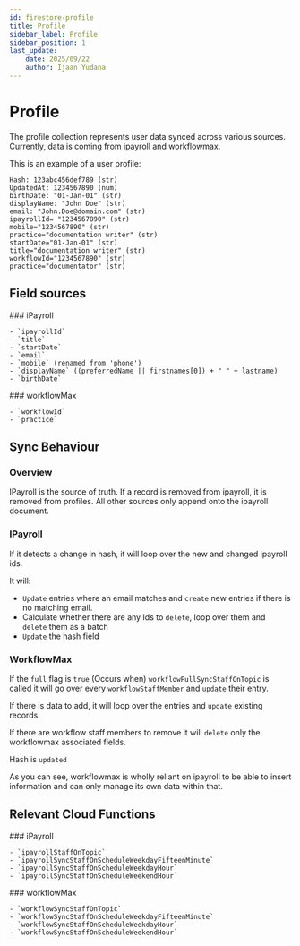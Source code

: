 ```yaml
---
id: firestore-profile
title: Profile
sidebar_label: Profile
sidebar_position: 1
last_update:
    date: 2025/09/22
    author: Ijaan Yudana
---
```


# Profile

The profile collection represents user data synced across various sources. Currently,
data is coming from ipayroll and workflowmax.

This is an example of a user profile:

```
Hash: 123abc456def789 (str)
UpdatedAt: 1234567890 (num)
birthDate: "01-Jan-01" (str)
displayName: "John Doe" (str)
email: "John.Doe@domain.com" (str)
ipayrollId= "1234567890" (str)
mobile="1234567890" (str)
practice="documentation writer" (str)
startDate="01-Jan-01" (str)
title="documentation writer" (str)
workflowId="1234567890" (str)
practice="documentator" (str)
```

## Field sources

<div style={{ display: 'grid', gridTemplateColumns: '1fr 1fr', gap: '2rem' }}>
  <div>
    ### iPayroll

    - `ipayrollId`
    - `title`
    - `startDate`
    - `email`
    - `mobile` (renamed from 'phone')
    - `displayName` ((preferredName || firstnames[0]) + " " + lastname)
    - `birthDate`
  </div>
  
  <div>
    ### workflowMax

    - `workflowId`
    - `practice`
  </div>
</div>

## Sync Behaviour

### Overview

IPayroll is the source of truth. If a record is removed from ipayroll, it is removed from profiles. 
All other sources only append onto the ipayroll document. 

### IPayroll

If it detects a change in hash, it will loop over the new and changed ipayroll ids.

It will: 
- `Update` entries where an email matches and `create` new entries if there is no matching email.
- Calculate whether there are any Ids to `delete`, loop over them and `delete` them as a batch
- `Update` the hash field

### WorkflowMax

If the `full` flag is `true` (Occurs when) `workflowFullSyncStaffOnTopic` is called it will go over every `workflowStaffMember` and `update` their entry.

If there is data to add, it will loop over the entries and `update` existing records.

If there are workflow staff members to remove it will `delete` only the workflowmax associated fields.

Hash is `updated`

As you can see, workflowmax is wholly reliant on ipayroll to be able to insert information and can only manage its own data within that.

## Relevant Cloud Functions

<div style={{ display: 'grid', gridTemplateColumns: '1fr 1fr', gap: '2rem' }}>
  <div>
    ### iPayroll

    - `ipayrollStaffOnTopic` 
    - `ipayrollSyncStaffOnScheduleWeekdayFifteenMinute` 
    - `ipayrollSyncStaffOnScheduleWeekdayHour`
    - `ipayrollSyncStaffOnScheduleWeekendHour`
  </div>
  
  <div>
    ### workflowMax

    - `workflowSyncStaffOnTopic`
    - `workflowSyncStaffOnScheduleWeekdayFifteenMinute` 
    - `workflowSyncStaffOnScheduleWeekdayHour`
    - `workflowSyncStaffOnScheduleWeekendHour`
  </div>
</div>






